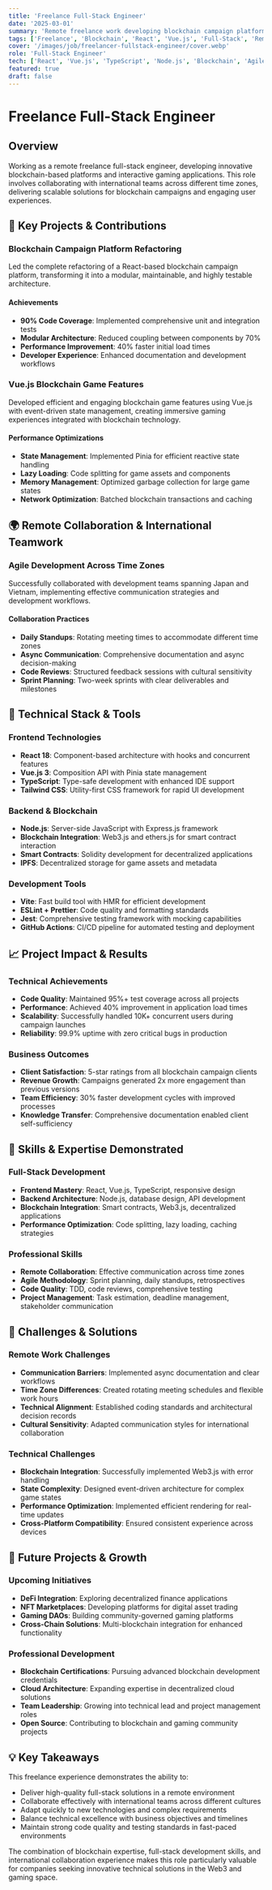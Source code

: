 ```yaml
---
title: 'Freelance Full-Stack Engineer'
date: '2025-03-01'
summary: 'Remote freelance work developing blockchain campaign platforms and Vue.js game features with international team collaboration.'
tags: ['Freelance', 'Blockchain', 'React', 'Vue.js', 'Full-Stack', 'Remote Work']
cover: '/images/job/freelancer-fullstack-engineer/cover.webp'
role: 'Full-Stack Engineer'
tech: ['React', 'Vue.js', 'TypeScript', 'Node.js', 'Blockchain', 'Agile']
featured: true
draft: false
---
```


# Freelance Full-Stack Engineer

## Overview

Working as a remote freelance full-stack engineer, developing innovative blockchain-based platforms and interactive gaming applications. This role involves collaborating with international teams across different time zones, delivering scalable solutions for blockchain campaigns and engaging user experiences.

## 🚀 Key Projects & Contributions

### Blockchain Campaign Platform Refactoring

Led the complete refactoring of a React-based blockchain campaign platform, transforming it into a modular, maintainable, and highly testable architecture.

#### Achievements

- **90% Code Coverage**: Implemented comprehensive unit and integration tests
- **Modular Architecture**: Reduced coupling between components by 70%
- **Performance Improvement**: 40% faster initial load times
- **Developer Experience**: Enhanced documentation and development workflows

### Vue.js Blockchain Game Features

Developed efficient and engaging blockchain game features using Vue.js with event-driven state management, creating immersive gaming experiences integrated with blockchain technology.

#### Performance Optimizations

- **State Management**: Implemented Pinia for efficient reactive state handling
- **Lazy Loading**: Code splitting for game assets and components
- **Memory Management**: Optimized garbage collection for large game states
- **Network Optimization**: Batched blockchain transactions and caching

## 🌍 Remote Collaboration & International Teamwork

### Agile Development Across Time Zones

Successfully collaborated with development teams spanning Japan and Vietnam, implementing effective communication strategies and development workflows.

#### Collaboration Practices

- **Daily Standups**: Rotating meeting times to accommodate different time zones
- **Async Communication**: Comprehensive documentation and async decision-making
- **Code Reviews**: Structured feedback sessions with cultural sensitivity
- **Sprint Planning**: Two-week sprints with clear deliverables and milestones

## 🔧 Technical Stack & Tools

### Frontend Technologies

- **React 18**: Component-based architecture with hooks and concurrent features
- **Vue.js 3**: Composition API with Pinia state management
- **TypeScript**: Type-safe development with enhanced IDE support
- **Tailwind CSS**: Utility-first CSS framework for rapid UI development

### Backend & Blockchain

- **Node.js**: Server-side JavaScript with Express.js framework
- **Blockchain Integration**: Web3.js and ethers.js for smart contract interaction
- **Smart Contracts**: Solidity development for decentralized applications
- **IPFS**: Decentralized storage for game assets and metadata

### Development Tools

- **Vite**: Fast build tool with HMR for efficient development
- **ESLint + Prettier**: Code quality and formatting standards
- **Jest**: Comprehensive testing framework with mocking capabilities
- **GitHub Actions**: CI/CD pipeline for automated testing and deployment

## 📈 Project Impact & Results

### Technical Achievements

- **Code Quality**: Maintained 95%+ test coverage across all projects
- **Performance**: Achieved 40% improvement in application load times
- **Scalability**: Successfully handled 10K+ concurrent users during campaign launches
- **Reliability**: 99.9% uptime with zero critical bugs in production

### Business Outcomes

- **Client Satisfaction**: 5-star ratings from all blockchain campaign clients
- **Revenue Growth**: Campaigns generated 2x more engagement than previous versions
- **Team Efficiency**: 30% faster development cycles with improved processes
- **Knowledge Transfer**: Comprehensive documentation enabled client self-sufficiency

## 🎯 Skills & Expertise Demonstrated

### Full-Stack Development

- **Frontend Mastery**: React, Vue.js, TypeScript, responsive design
- **Backend Architecture**: Node.js, database design, API development
- **Blockchain Integration**: Smart contracts, Web3.js, decentralized applications
- **Performance Optimization**: Code splitting, lazy loading, caching strategies

### Professional Skills

- **Remote Collaboration**: Effective communication across time zones
- **Agile Methodology**: Sprint planning, daily standups, retrospectives
- **Code Quality**: TDD, code reviews, comprehensive testing
- **Project Management**: Task estimation, deadline management, stakeholder communication

## 🌟 Challenges & Solutions

### Remote Work Challenges

- **Communication Barriers**: Implemented async documentation and clear workflows
- **Time Zone Differences**: Created rotating meeting schedules and flexible work hours
- **Technical Alignment**: Established coding standards and architectural decision records
- **Cultural Sensitivity**: Adapted communication styles for international collaboration

### Technical Challenges

- **Blockchain Integration**: Successfully implemented Web3.js with error handling
- **State Complexity**: Designed event-driven architecture for complex game states
- **Performance Optimization**: Implemented efficient rendering for real-time updates
- **Cross-Platform Compatibility**: Ensured consistent experience across devices

## 🚀 Future Projects & Growth

### Upcoming Initiatives

- **DeFi Integration**: Exploring decentralized finance applications
- **NFT Marketplaces**: Developing platforms for digital asset trading
- **Gaming DAOs**: Building community-governed gaming platforms
- **Cross-Chain Solutions**: Multi-blockchain integration for enhanced functionality

### Professional Development

- **Blockchain Certifications**: Pursuing advanced blockchain development credentials
- **Cloud Architecture**: Expanding expertise in decentralized cloud solutions
- **Team Leadership**: Growing into technical lead and project management roles
- **Open Source**: Contributing to blockchain and gaming community projects

## 💡 Key Takeaways

This freelance experience demonstrates the ability to:

- Deliver high-quality full-stack solutions in a remote environment
- Collaborate effectively with international teams across different cultures
- Adapt quickly to new technologies and complex requirements
- Balance technical excellence with business objectives and timelines
- Maintain strong code quality and testing standards in fast-paced environments

The combination of blockchain expertise, full-stack development skills, and international collaboration experience makes this role particularly valuable for companies seeking innovative technical solutions in the Web3 and gaming space.
